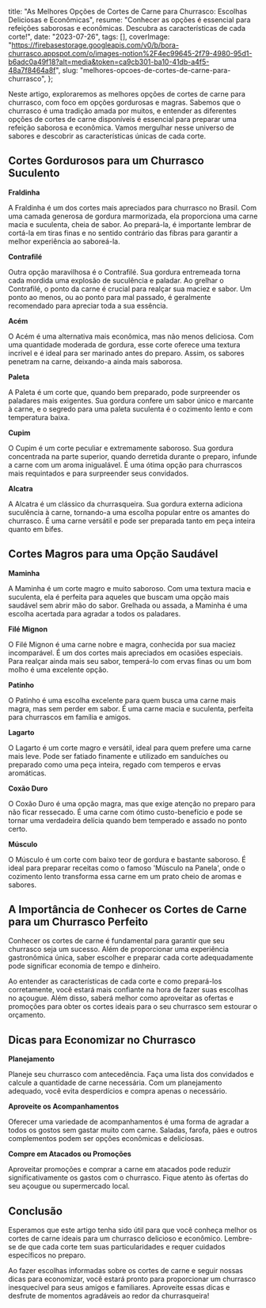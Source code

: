   title: "As Melhores Opções de Cortes de Carne para Churrasco: Escolhas Deliciosas e Econômicas",
  resume: "Conhecer as opções é essencial para refeições saborosas e econômicas. Descubra as características de cada corte!",
  date: "2023-07-26",
  tags: [],
  coverImage: "https://firebasestorage.googleapis.com/v0/b/bora-churrasco.appspot.com/o/images-notion%2F4ec99645-2f79-4980-95d1-b6adc0a49f18?alt=media&token=ca9cb301-ba10-41db-a4f5-48a7f8464a8f",
  slug: "melhores-opcoes-de-cortes-de-carne-para-churrasco",
};

Neste artigo, exploraremos as melhores opções de cortes de carne para churrasco, com foco em opções gordurosas e magras. Sabemos que o churrasco é uma tradição amada por muitos, e entender as diferentes opções de cortes de carne disponíveis é essencial para preparar uma refeição saborosa e econômica. Vamos mergulhar nesse universo de sabores e descobrir as características únicas de cada corte.

## Cortes Gordurosos para um Churrasco Suculento

**Fraldinha**

A Fraldinha é um dos cortes mais apreciados para churrasco no Brasil. Com uma camada generosa de gordura marmorizada, ela proporciona uma carne macia e suculenta, cheia de sabor. Ao prepará-la, é importante lembrar de cortá-la em tiras finas e no sentido contrário das fibras para garantir a melhor experiência ao saboreá-la.

**Contrafilé**

Outra opção maravilhosa é o Contrafilé. Sua gordura entremeada torna cada mordida uma explosão de suculência e paladar. Ao grelhar o Contrafilé, o ponto da carne é crucial para realçar sua maciez e sabor. Um ponto ao menos, ou ao ponto para mal passado, é geralmente recomendado para apreciar toda a sua essência.

**Acém**

O Acém é uma alternativa mais econômica, mas não menos deliciosa. Com uma quantidade moderada de gordura, esse corte oferece uma textura incrível e é ideal para ser marinado antes do preparo. Assim, os sabores penetram na carne, deixando-a ainda mais saborosa.

**Paleta**

A Paleta é um corte que, quando bem preparado, pode surpreender os paladares mais exigentes. Sua gordura confere um sabor único e marcante à carne, e o segredo para uma paleta suculenta é o cozimento lento e com temperatura baixa.

**Cupim**

O Cupim é um corte peculiar e extremamente saboroso. Sua gordura concentrada na parte superior, quando derretida durante o preparo, infunde a carne com um aroma inigualável. É uma ótima opção para churrascos mais requintados e para surpreender seus convidados.

**Alcatra**

A Alcatra é um clássico da churrasqueira. Sua gordura externa adiciona suculência à carne, tornando-a uma escolha popular entre os amantes do churrasco. É uma carne versátil e pode ser preparada tanto em peça inteira quanto em bifes.

## Cortes Magros para uma Opção Saudável

**Maminha**

A Maminha é um corte magro e muito saboroso. Com uma textura macia e suculenta, ela é perfeita para aqueles que buscam uma opção mais saudável sem abrir mão do sabor. Grelhada ou assada, a Maminha é uma escolha acertada para agradar a todos os paladares.

**Filé Mignon**

O Filé Mignon é uma carne nobre e magra, conhecida por sua maciez incomparável. É um dos cortes mais apreciados em ocasiões especiais. Para realçar ainda mais seu sabor, temperá-lo com ervas finas ou um bom molho é uma excelente opção.

**Patinho**

O Patinho é uma escolha excelente para quem busca uma carne mais magra, mas sem perder em sabor. É uma carne macia e suculenta, perfeita para churrascos em família e amigos.

**Lagarto**

O Lagarto é um corte magro e versátil, ideal para quem prefere uma carne mais leve. Pode ser fatiado finamente e utilizado em sanduíches ou preparado como uma peça inteira, regado com temperos e ervas aromáticas.

**Coxão Duro**

O Coxão Duro é uma opção magra, mas que exige atenção no preparo para não ficar ressecado. É uma carne com ótimo custo-benefício e pode se tornar uma verdadeira delícia quando bem temperado e assado no ponto certo.

**Músculo**

O Músculo é um corte com baixo teor de gordura e bastante saboroso. É ideal para preparar receitas como o famoso 'Músculo na Panela', onde o cozimento lento transforma essa carne em um prato cheio de aromas e sabores.

## A Importância de Conhecer os Cortes de Carne para um Churrasco Perfeito

Conhecer os cortes de carne é fundamental para garantir que seu churrasco seja um sucesso. Além de proporcionar uma experiência gastronômica única, saber escolher e preparar cada corte adequadamente pode significar economia de tempo e dinheiro.

Ao entender as características de cada corte e como prepará-los corretamente, você estará mais confiante na hora de fazer suas escolhas no açougue. Além disso, saberá melhor como aproveitar as ofertas e promoções para obter os cortes ideais para o seu churrasco sem estourar o orçamento.

## Dicas para Economizar no Churrasco

**Planejamento**

Planeje seu churrasco com antecedência. Faça uma lista dos convidados e calcule a quantidade de carne necessária. Com um planejamento adequado, você evita desperdícios e compra apenas o necessário.

**Aproveite os Acompanhamentos**

Oferecer uma variedade de acompanhamentos é uma forma de agradar a todos os gostos sem gastar muito com carne. Saladas, farofa, pães e outros complementos podem ser opções econômicas e deliciosas.

**Compre em Atacados ou Promoções**

Aproveitar promoções e comprar a carne em atacados pode reduzir significativamente os gastos com o churrasco. Fique atento às ofertas do seu açougue ou supermercado local.

## Conclusão

Esperamos que este artigo tenha sido útil para que você conheça melhor os cortes de carne ideais para um churrasco delicioso e econômico. Lembre-se de que cada corte tem suas particularidades e requer cuidados específicos no preparo.

Ao fazer escolhas informadas sobre os cortes de carne e seguir nossas dicas para economizar, você estará pronto para proporcionar um churrasco inesquecível para seus amigos e familiares. Aproveite essas dicas e desfrute de momentos agradáveis ao redor da churrasqueira!
